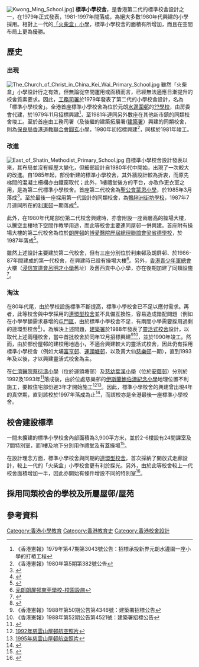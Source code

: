 [[File:Kwong_Ming_School.jpg|thumb]]]
'''標準小學校舍'''，是香港第二代的標準校舍設計之一，在1979年正式發表，1981-1997年間落成，為絕大多數1980年代興建的小學採用。相對上一代的[[「火柴盒」小學|「火柴盒」小學]]，標準小學校舍的面積有所增加，而且在空間布局上更為優勝。

==歷史==
===出現===
[[File:The_Church_of_Christ_in_China_Kei_Wai_Primary_School.jpg|thumb]]
雖然「火柴盒」小學設計行之有效，但無論從空間運用或面積而言，已經無法適應日漸提升的校舍質素要求。因此，[[工務司署|工務司署]]於1979年發表了第二代的小學校舍設計，名為「標準小學校舍」。全港首座標準小學校舍為位於元朗[[水邊圍邨|水邊圍邨]]的[[學校|??學校]]，由房委會代建，於1979年11月招標興建<ref>《香港憲報》1979年第47期第3043號公告：招標承投新界元朗水邊圍一座小學的打樁工程</ref>，至1981年連同另外數座在其他新市鎮的同類校舍竣工。至於首座由工務司署（及後繼的建築拓展署/[[建築署|建築署]]）興建的同類校舍，則為[[保良局香港道教聯合會圓玄小學|保良局香港道教聯合會圓玄小學]]，1980年初招標興建<ref>《香港憲報》1980年第5期第382號公告</ref>，同樣於1981年竣工。

===改進===
[[File:East_of_Shatin_Methodist_Primary_School.jpg|thumb]]
自標準小學校舍設計發表以來，其布局並沒有經歷大變化，但細部設計自1980年代中開始，出現了一次較大的改進。自1985年起，部份新建的標準小學校舍，其外牆設計較為折衷，而原先梯間的混凝土柵欄亦由鐵窗取代；此外，1樓禮堂後方的平台，亦改作更衣室之用，是為第二代標準小學校舍。首座第二代校舍為[[聖公會蒙恩小學|聖公會蒙恩小學]]，於1985年3月落成<ref>{{Cite web |url=http://www.skhmungyanps.edu.hk/v1/ |title=聖公會蒙恩小學-學校歷史 |access-date=2021-02-04 |archive-date=2020-07-10 |archive-url=https://web.archive.org/web/20200710053150/http://www.skhmungyanps.edu.hk/v1/ |dead-url=no }}</ref>。至於最後一座採用第一代設計的同類校舍，為[[鴨脷洲街坊學校|鴨脷洲街坊學校]]，1987年7月連同所在的[[利東邨|利東邨]]一期落成<ref>{{Cite web |url=http://www.akps.edu.hk/pages/60years.pdf |title=《鴨脷洲街坊學校創校六十周年鑽禧慶典特刊》，P.16 |access-date=2021-02-04 |archive-date=2021-12-02 |archive-url=https://web.archive.org/web/20211202211941/http://akps.edu.hk/pages/60years.pdf |dead-url=no }}</ref>。

此外，在1980年代尾部份第二代校舍興建時，亦會附設一座兩層高的操場大樓，以騰空主樓地下空間作教學用途，而此等校舍主要連同屋邨一併興建。首座附有操場大樓的第二代校舍為位於[[朗屏邨|朗屏邨]]的[[博愛醫院歷屆總理聯誼會梁省德學校|博愛醫院歷屆總理聯誼會梁省德學校]]，於1987年落成<ref>{{Cite web |url=https://www.schooland.hk/ps/yuenlonglsts |title=Schooland-博愛醫院歷屆總理聯誼會梁省德學校 |access-date=2021-02-04 |archive-date=2020-11-25 |archive-url=https://web.archive.org/web/20201125133950/https://www.schooland.hk/ps/yuenlonglsts |dead-url=no }}</ref>。

雖然上述設計主要建於第二代校舍，但有三座分別位於利東邨及朗屏邨、於1986-87年間建成的第一代校舍，在興建時已設有操場大樓<ref>[http://www.tkps.edu.hk/?page_id=1943 元朗朗屏邨東莞學校-校園設施]</ref>。另外，[[香港青少年軍總會|香港青少年軍總會]]大樓（[[浸信宣道會呂明才小學|浸信宣道會呂明才小學]]舊址）及舊西貢中心小學，亦在後期加建了同類設施<ref>{{Cite web |url=https://www.districtcouncils.gov.hk/sk/doc/2012_2015/tc/committee_meetings_doc/sshscc/4112/SK_sshscc_2015_P201_TC.pdf |title=社會福利署-前西貢中心小學發展計劃 |access-date=2021-02-04 |archive-date=2015-12-31 |archive-url=https://web.archive.org/web/20151231093833/http://www.districtcouncils.gov.hk/sk/doc/2012_2015/tc/committee_meetings_doc/sshscc/4112/SK_sshscc_2015_P201_TC.pdf |dead-url=no }}</ref>。

===淘汰===
在80年代尾，由於學校設施標準不斷提高，標準小學校舍已不足以應付需求。再者，此等校舍與中學採用的[[連環型校舍|連環型校舍]]並不具備互換性，容易造成錯配問題（例如在小學學額需求暴增的[[屯門區|屯門區]]，由於標準小學校舍不足，有兩間小學需要採用過剩的連環型校舍<ref>{{Cite web |url=http://m.cccmwfys.edu.hk/school/%E5%AD%B8%E6%A0%A1%E7%B0%A1%E4%BB%8B.pdf |title=中華基督教會蒙黃花沃紀念小學-學校簡介 |access-date=2021-02-04 |archive-date=2016-04-15 |archive-url=https://web.archive.org/web/20160415160514/http://m.cccmwfys.edu.hk/school/%E5%AD%B8%E6%A0%A1%E7%B0%A1%E4%BB%8B.pdf |dead-url=no }}</ref>）。為解決上述問題，[[建築署|建築署]]於1988年發表了[[靈活式校舍|靈活式校舍]]設計，以取代上述兩種校舍，當中首批校舍於同年12月招標興建<ref>《香港憲報》1988年第50期公告第4346號：建築署招標公告</ref><ref>《香港憲報》1988年第52期公告第4521號：建築署招標公告</ref>，並於1990年竣工。然而，由於部份屋邨的建校用地過小，不適合興建較大的靈活式校舍，因此仍有採用標準小學校舍（例如大埔[[富亨邨|富亨邨]]、[[運頭塘邨|運頭塘邨]]，以及黃大仙[[慈樂邨|慈樂邨]]一期），直到1993年及以後，才以興建靈活式校舍為主。

在[[仁濟醫院蔡衍濤小學|仁濟醫院蔡衍濤小學]]（位於運頭塘邨）及[[慈幼葉漢小學|慈幼葉漢小學]]（位於[[安蔭邨|安蔭邨]]）分別於1992及1993年<ref>{{Cite web |url=http://www.syhps.edu.hk/it-school/php/webcms/public/mainpage/tpl.php?refid=983&component_id=22&mode=published&newsid=413 |title=慈幼葉漢小學-關於舊校 |access-date=2021-02-04 |archive-date=2021-02-07 |archive-url=https://web.archive.org/web/20210207072932/http://www.syhps.edu.hk/it-school/php/webcms/public/mainpage/tpl.php?refid=983&component_id=22&mode=published&newsid=413 |dead-url=no }}</ref>落成後，由於位處慈樂邨的[[伊斯蘭鮑伯濤紀念小學|伊斯蘭鮑伯濤紀念小學]]地理位置不利施工，要較住宅部份遲3年才開始施工<ref>[https://www.hkmapservice.gov.hk/OneStopSystem/map-search/getPreviewFile?itemId=DAP&sheetNo=A31391 1992年慈雲山屋邨航空照片]</ref><ref>[https://www.hkmapservice.gov.hk/OneStopSystem/map-search/getPreviewFile?itemId=DAP&sheetNo=CN11365 1995年慈雲山屋邨航空照片]</ref>。因此，標準小學校舍的興建曾出現4年的真空期，直到該校於1997年落成為止<ref>{{Cite web |url=https://www.idpmps.edu.hk/CustomPage/paragraphGroup.aspx?ct=customPage&webPageId=70&pageId=84&nnnid=195 |title=伊斯蘭鮑伯濤紀念小學-學校概覽 |access-date=2021-02-04 |archive-date=2018-06-15 |archive-url=https://web.archive.org/web/20180615125124/http://www.idpmps.edu.hk/CustomPage/paragraphGroup.aspx?ct=customPage&webPageId=70&pageId=84&nnnid=195 |dead-url=no }}</ref>，而該校亦是全港最後一座標準小學校舍。

==校舍建設標準==
一間未擴建的標準小學校舍內部面積為3,900平方米，並於2-6樓設有24間課室及7間特別室，而1樓及地下分別用作禮堂及有蓋操場<ref>{{Cite web |url=https://www.edb.gov.hk/tc/sch-admin/sch-premises-info/allocation-of-sch/SAE_2017_3rd/Premises_Info_SAE2017_3rd.html |title=2017年第三次校舍分配工作-校舍資料 |access-date=2021-02-04 |archive-date=2019-10-20 |archive-url=https://web.archive.org/web/20191020005725/https://www.edb.gov.hk/tc/sch-admin/sch-premises-info/allocation-of-sch/SAE_2017_3rd/Premises_Info_SAE2017_3rd.html |dead-url=no }}</ref>。

在設計理念方面，標準小學校舍與同期的[[連環型校舍|連環型校舍]]，首次採納了開放式走廊設計，較上一代的「火柴盒」小學校舍更有利於採光。另外，由於此等校舍較上一代校舍面積增加一半，因此亦開始有條件增設不同的特別室<ref>{{Cite web |url=http://minisite.proj.hkedcity.net/hkiakit/getResources.html?id=3957 |title=《價值與影響-香港校舍設計的歷史：教師筆記》，P.7-9. |access-date=2021-02-04 |archive-date=2019-01-19 |archive-url=https://web.archive.org/web/20190119230702/https://minisite.proj.hkedcity.net/hkiakit/getResources.html?id=3957 |dead-url=no }}</ref>。

==採用同類校舍的學校及所屬屋邨/屋苑==
{{main|標準小學校舍列表}}

==參考資料==
{{reflist}}

[[Category:香港小學教育|Category:香港小學教育]]
[[Category:香港教育史|Category:香港教育史]]
[[Category:香港校舍設計|Category:香港校舍設計]]